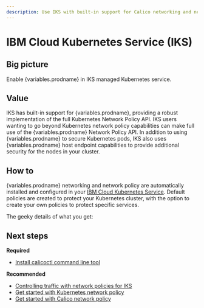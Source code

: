 ```yaml
---
description: Use IKS with built-in support for Calico networking and network policy.
---
```



# IBM Cloud Kubernetes Service (IKS)

## Big picture

Enable {variables.prodname} in IKS managed Kubernetes service.

## Value

IKS has built-in support for {variables.prodname}, providing a robust implementation of the full Kubernetes Network Policy API. IKS users wanting to go beyond Kubernetes network policy capabilities can make full use of the {variables.prodname} Network Policy API. In addition to using {variables.prodname} to secure Kubernetes pods, IKS also uses {variables.prodname} host endpoint capabilities to provide additional security for the nodes in your cluster.

## How to

{variables.prodname} networking and network policy are automatically installed and configured in your [IBM Cloud Kubernetes Service](https://www.ibm.com/products/kubernetes-service/). Default policies are created to protect your Kubernetes cluster, with the option to create your own policies to protect specific services.

The geeky details of what you get:

<GeekDetails
  prodname='{variables.prodname}'
  details='Policy:Calico,IPAM:Calico,CNI:Calico,Cross-subnet:IPIP,Routing:BGP,Datastore:Kubernetes'
/>

## Next steps

**Required**

- [Install calicoctl command line tool](../../../operations/calicoctl/install.mdx)

**Recommended**

- [Controlling traffic with network policies for IKS](https://cloud.ibm.com/docs/containers?topic=containers-network_policies)
- [Get started with Kubernetes network policy](../../../network-policy/get-started/kubernetes-policy/kubernetes-network-policy.mdx)
- [Get started with Calico network policy](../../../network-policy/get-started/calico-policy/calico-network-policy.mdx)
